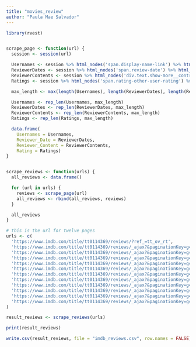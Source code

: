 ```yaml
---
title: "movies_review"
author: "Paula Mae Salvador"
---
```


```r
library(rvest)


scrape_page <- function(url) {
  session <- session(url)

  Usernames <- session %>% html_nodes('span.display-name-link') %>% html_text()
  ReviewerDates <- session %>% html_nodes('span.review-date') %>% html_text()
  ReviewerContents <- session %>% html_nodes('div.text.show-more__control') %>% html_text()
  Ratings <- session %>% html_nodes('span.rating-other-user-rating') %>% html_text()

  max_length <- max(length(Usernames), length(ReviewerDates), length(ReviewerContents), length(Ratings))

  Usernames <- rep_len(Usernames, max_length)
  ReviewerDates <- rep_len(ReviewerDates, max_length)
  ReviewerContents <- rep_len(ReviewerContents, max_length)
  Ratings <- rep_len(Ratings, max_length)

  data.frame(
    Usernames = Usernames,
    Reviewer_Date = ReviewerDates,
    Reviewer_Content = ReviewerContents,
    Rating = Ratings)
}


scrape_reviews <- function(urls) {
  all_reviews <- data.frame()

  for (url in urls) {
    reviews <- scrape_page(url)
    all_reviews <- rbind(all_reviews, reviews)
  }

  all_reviews
}

# this is the url for twelve pages 
urls <- c(
  'https://www.imdb.com/title/tt0114369/reviews/?ref_=tt_ov_rt',
  'https://www.imdb.com/title/tt0114369/reviews/_ajax?&paginationKey=g4w6ddbmqyzdo6ic4oxwjnrtrpt46cjz34ndb4hnb7d7stttfjrk4ds6pa2vxpryodh6mgx7hriurxxjdoywer4suz3a',
  'https://www.imdb.com/title/tt0114369/reviews/_ajax?&paginationKey=g4w6ddbmqyzdo6ic4oxwjnzqqpqmycj53ykdb7xfb3a76vl5pjt6udkyo4yvrmjjb4dv6w3iyzjw2dyctkwt27m6b5e3q',
  'https://www.imdb.com/title/tt0114369/reviews/_ajax?&paginationKey=g4w6ddbmqyzdo6ic4oxwjnburlr4sbb43uod54pfb3apuv35pjt6uds2oq2v7mrmb4drljedv7mi3fteffa3jvycjg6tc',
  'https://www.imdb.com/title/tt0114369/reviews/_ajax?&paginationKey=g4w6ddbmqyzdo6ic4oxwjnbsrlr44aj634mtx4hjata76wt5pjt6ucktpayvzpzkb4dq4jz6d54ugtxnp7d3uvw5bk6ny',
  'https://www.imdb.com/title/tt0114369/reviews/_ajax?&paginationKey=g4w6ddbmqyzdo6ic4oxwjnbrrht46az73aodz67naxa72v35pjt6ubczoq4vrpzjb4ds6wnj2tkgljsj5x3nohlrrvmoa',
  'https://www.imdb.com/title/tt0114369/reviews/_ajax?&paginationKey=g4w6ddbmqyzdo6ic4oxwjnjzr7umybz62mod377oa7c7wvdfoq366sszpeyf7mrjdb4k5feypb3t5izv4uqdfc3533vmizq',
  'https://www.imdb.com/title/tt0114369/reviews/_ajax?&paginationKey=g4w6ddbmqyzdo6ic4oxwjnjxr3qmqaj42iotr4hkb3c76ud5pjt6ud2somyfvprpb4dscvpmwmlstagz236ymumooaqwo',
  'https://www.imdb.com/title/tt0114369/reviews/_ajax?&paginationKey=g4w6ddbmqyzdo6ic4oxwjnjurlr4warz3mkdb67ib7e7yud5pjt6ucc4peyvvnjkb4d2qwq7s4dwvf7kjmoxsdqsf2b2m',
  'https://www.imdb.com/title/tt0114369/reviews/_ajax?&paginationKey=g4w6ddbmqyzdo6ic4oxwjnjvrprmmbb62mmtb4hia7d7yv3coq366ss7ouyflmzpdf4k4vf7b34va25omjq5nxdoc2355vq',
  'https://www.imdb.com/title/tt0114369/reviews/_ajax?&paginationKey=g4w6ddbmqyzdo6ic4oxwjnjtr7umsbrt3und36poa7c7qvt5pjt6udszoa2vzpzlb4d6d35rocxsuieikn5yd4rgg6nzm',
  'https://www.imdb.com/title/tt0114369/reviews/_ajax?&paginationKey=g4w6ddbmqyzdo6ic4oxwjnjqr7r4uab63ekdd4pnb7d7sudgoq366sstoa2v3njndb4k4l7gvmqrspi6xzgt2x3hfjt5tty'
)

result_reviews <- scrape_reviews(urls)

print(result_reviews)

write.csv(result_reviews, file = "imdb_reviews.csv", row.names = FALSE)
```